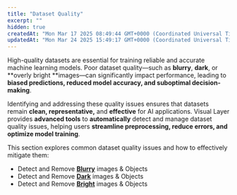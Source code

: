 ```yaml
---
title: "Dataset Quality"
excerpt: ""
hidden: true
createdAt: "Mon Mar 17 2025 08:49:44 GMT+0000 (Coordinated Universal Time)"
updatedAt: "Mon Mar 24 2025 15:49:17 GMT+0000 (Coordinated Universal Time)"
---
```

High-quality datasets are essential for training reliable and accurate machine learning models. Poor dataset quality—such as **blurry**, **dark**, or **overly bright **images—can significantly impact performance, leading to **biased predictions, reduced model accuracy, and suboptimal decision-making**.

Identifying and addressing these quality issues ensures that datasets remain **clean, representative,** and **effective** for AI applications. Visual Layer provides **advanced tools** to **automatically** detect and manage dataset quality issues, helping users **streamline preprocessing, reduce errors, and optimize model training**.

This section explores common dataset quality issues and how to effectively mitigate them:

- Detect and Remove **[Blurry](https://dash.readme.com/project/visual-layer2/v1.0/docs/blurry-imagesobjects-copy-1)** images & Objects 
- Detect and Remove **[Dark](https://dash.readme.com/project/visual-layer2/v1.0/docs/dark-imagesobjects-copy-1)** images & Objects 
- Detect and Remove **[Bright](https://dash.readme.com/project/visual-layer2/v1.0/docs/bright-imagesobjects-copy)** images & Objects

